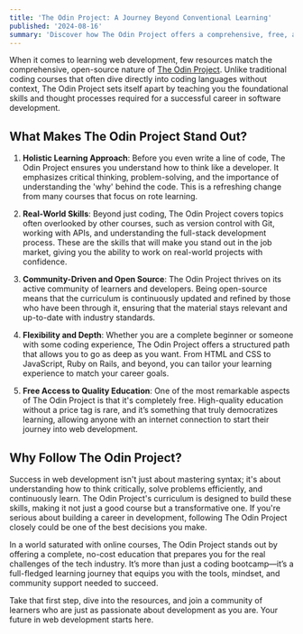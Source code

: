 ```yaml
---
title: 'The Odin Project: A Journey Beyond Conventional Learning'
published: '2024-08-16'
summary: 'Discover how The Odin Project offers a comprehensive, free, and open-source path to mastering web development. Learn critical skills beyond coding, including problem-solving, version control, and real-world project experience'
---
```


When it comes to learning web development, few resources match the comprehensive, open-source nature of [The Odin Project](https://www.theodinproject.com/). Unlike traditional coding courses that often dive directly into coding languages without context, The Odin Project sets itself apart by teaching you the foundational skills and thought processes required for a successful career in software development.

## What Makes The Odin Project Stand Out?

1. **Holistic Learning Approach**:
Before you even write a line of code, The Odin Project ensures you understand how to think like a developer. It emphasizes critical thinking, problem-solving, and the importance of understanding the 'why' behind the code. This is a refreshing change from many courses that focus on rote learning.

2. **Real-World Skills**:
Beyond just coding, The Odin Project covers topics often overlooked by other courses, such as version control with Git, working with APIs, and understanding the full-stack development process. These are the skills that will make you stand out in the job market, giving you the ability to work on real-world projects with confidence.

3. **Community-Driven and Open Source**:
The Odin Project thrives on its active community of learners and developers. Being open-source means that the curriculum is continuously updated and refined by those who have been through it, ensuring that the material stays relevant and up-to-date with industry standards.

4. **Flexibility and Depth**:
Whether you are a complete beginner or someone with some coding experience, The Odin Project offers a structured path that allows you to go as deep as you want. From HTML and CSS to JavaScript, Ruby on Rails, and beyond, you can tailor your learning experience to match your career goals.

5. **Free Access to Quality Education**:
One of the most remarkable aspects of The Odin Project is that it's completely free. High-quality education without a price tag is rare, and it’s something that truly democratizes learning, allowing anyone with an internet connection to start their journey into web development.

## Why Follow The Odin Project?
Success in web development isn't just about mastering syntax; it's about understanding how to think critically, solve problems efficiently, and continuously learn. The Odin Project's curriculum is designed to build these skills, making it not just a good course but a transformative one. If you're serious about building a career in development, following The Odin Project closely could be one of the best decisions you make.

In a world saturated with online courses, The Odin Project stands out by offering a complete, no-cost education that prepares you for the real challenges of the tech industry. It’s more than just a coding bootcamp—it’s a full-fledged learning journey that equips you with the tools, mindset, and community support needed to succeed.

Take that first step, dive into the resources, and join a community of learners who are just as passionate about development as you are. Your future in web development starts here.
